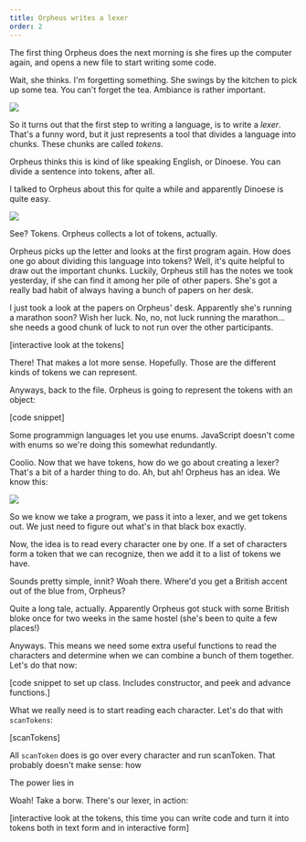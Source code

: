 ```yaml
---
title: Orpheus writes a lexer
order: 2
---
```


The first thing Orpheus does the next morning is she fires up the computer again, and opens a new file to start writing some code.

Wait, she thinks. I'm forgetting something. She swings by the kitchen to pick up some tea. You can't forget the tea. Ambiance is rather important.

![](/cartoons/tea.png)

So it turns out that the first step to writing a language, is to write a _lexer_. That's a funny word, but it just represents a tool that divides a language into chunks. These chunks are called _tokens_.

Orpheus thinks this is kind of like speaking English, or Dinoese. You can divide a sentence into tokens, after all.

<aside>
  I talked to Orpheus about this for quite a while and apparently Dinoese is
  quite easy.
</aside>

![](/cartoons/english-tokens.png)

See? Tokens. Orpheus collects a lot of tokens, actually.

Orpheus picks up the letter and looks at the first program again. How does one go about dividing this language into tokens? Well, it's quite helpful to draw out the important chunks. Luckily, Orpheus still has the notes we took yesterday, if she can find it among her pile of other papers. She's got a really bad habit of always having a bunch of papers on her desk.

<aside>
  I just took a look at the papers on Orpheus' desk. Apparently she's running a
  marathon soon? Wish her luck. No, no, not luck running the marathon... she
  needs a good chunk of luck to not run over the other participants.
</aside>

[interactive look at the tokens]

There! That makes a lot more sense. Hopefully. Those are the different kinds of tokens we can represent.

Anyways, back to the file. Orpheus is going to represent the tokens with an object:

[code snippet]

<aside>
  Some programmign languages let you use enums. JavaScript doesn't come with
  enums so we're doing this somewhat redundantly.
</aside>

Coolio. Now that we have tokens, how do we go about creating a lexer? That's a bit of a harder thing to do. Ah, but ah! Orpheus has an idea. We know this:

![](/cartoons/lexer-diagram.png)

So we know we take a program, we pass it into a lexer, and we get tokens out. We just need to figure out what's in that black box exactly.

Now, the idea is to read every character one by one. If a set of characters form a token that we can recognize, then we add it to a list of tokens we have.

Sounds pretty simple, innit? Woah there. Where'd you get a British accent out of the blue from, Orpheus?

<aside>
  Quite a long tale, actually. Apparently Orpheus got stuck with some British
  bloke once for two weeks in the same hostel (she's been to quite a few
  places!)
</aside>

Anyways. This means we need some extra useful functions to read the characters and determine when we can combine a bunch of them together. Let's do that now:

[code snippet to set up class. Includes constructor, and peek and advance functions.]

What we really need is to start reading each character. Let's do that with `scanTokens`:

[scanTokens]

All `scanToken` does is go over every character and run scanToken. That probably doesn't make sense: how

The power lies in

Woah! Take a borw. There's our lexer, in action:

[interactive look at the tokens, this time you can write code and turn it into tokens both in text form and in interactive form]
